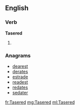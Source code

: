 ==English==

===Verb===
'''Tasered'''

# {{en-past of|Taser}}

===Anagrams===
* [[dearest#English|dearest]]
* [[derates#English|derates]]
* [[estrade#English|estrade]]
* [[readest#English|readest]]
* [[redates#English|redates]]
* [[sedater#English|sedater]]

[[fr:Tasered]]
[[mg:Tasered]]
[[ml:Tasered]]